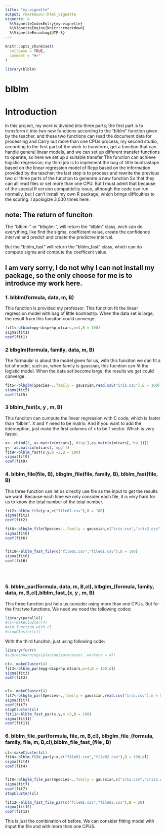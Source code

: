 ```yaml
---
title: "my-vignette"
output: rmarkdown::html_vignette
vignette: >
  %\VignetteIndexEntry{my-vignette}
  %\VignetteEngine{knitr::rmarkdown}
  %\VignetteEncoding{UTF-8}
---
```


```r
knitr::opts_chunk$set(
  collapse = TRUE,
  comment = "#>"
)
```

```r
library(blblm)
```
# blblm
# Introduction

In this project, my work is divided into three parts; the first part is to transform it into two new functions according to the "blblm" function given by the teacher, and these two functions can read the document data for processing and Carry out more than one CPUs process; my second studio, according to the first part of the work to transform, get a function that can handle general linear models, and we can set up different transfer functions to operate, so here we set up a suitable transfer The function can achieve logistic regression; my third job is to implement the bag of little bootrastape based on the linear regression model of Rcpp based on the information provided by the teacher; the last step is to process and rewrite the previous two or three parts of the function to generate a new function So that they can all read files or set more than one CPU. But I must admit that because of the special R version compatibility issue, although the code can run normally, but I can't install my own R package, which brings difficulties to the scoring. I apologize 3,000 times here.

## note: The return of funciton

The "blblm-" or "blbglm-", will return the "blblm" class, wich can do everything, like find the sigma, coefficient value, create the confidence interval and predict and create the predictve interval.

But the "blblm_fast" will return the “blblm_fast” class, which can do compute sigma and compute the coefficent value. 


## I am very sorry, I do not why I can not install my package, so the only choose for me is to introduce my work here.

### 1. blblm(formula, data, m, B)
This function is provided my professor. This function fit the linear regression model with bag of little bootrastrp. When the data set is large, the result from this funciton could converge. 

```r
fit1<-blblm(mpg~disp+hp,mtcars,m=4,B = 100)
sigma(fit1)
coef(fit1)
```

### 2 blbglm(formula, family, data, m, B)
The formaular is about the model given for us, with this funciton we can fit a lot of model, such as, when family is gaussian, this fucntion can fit the logistic model. When the data set become large, the results we get could converge. 

```r
fit5<-blbglm(Species~.,family = gaussian,read.csv("iris.csv"),B = 100)
sigma(fit5)
coef(fit5)
```

### 3 blblm_fast(x, y , m, B)
This funciton can cumpute the linear regression with C code, which is faster than "blblm". X and Y need to be matrix. And if you want to add the interception, just make the first columns of x to be 1 vector. Which is very faster.  

```r
x<- cbind(1, as.matrix(mtcars[,'disp'],as.matrix(mtcars[,'hp'])))
y<- as.matrix(mtcars[,'mpg'])
fit9<-blblm_fast(x,y,m =3,B = 100)
sigma(fit9)
coef(fit9)
```
### 4. blblm_file(file, B), blbglm_file(file, family, B), blblm_fast(file, B)

This three function can let us directly use file as the input to get the results we want. Because each time we only consider each file, it is very hard for us to know the total number of the total number. 

```r
fit2<-blblm_file(y~x,c("file01.csv"),B = 100)
sigma(fit2)
coef(fit2) 

fit6<-blbglm_file(Species~.,family = gaussian,c("iris.csv","iris2.csv"),B = 100)
sigma(fit6)
coef(fit6)


fit10<-blblm_fast_file(c("file01.csv","file01.csv"),B = 100)
sigma(fit6)
coef(fit6)


 
```

### 5. blblm_par(formula, data, m, B,cl), blbglm_(formula, family, data, m, B,cl),blblm_fast_(x, y , m, B)

This three function just help us consider using more than one CPUs. But for the first two functions. We need we need the following codes:

```r
library(parallel)
#cl<-makeCluster(4)
#aim function with cl 
#stopCluster(cl)
```
With the third funciton, just using following code:
```r
library(furrr)
#supressWarnings(plan(mutiprocessor, workers = 4))
```

```r
cl<- makeCluster(4)
fit3<-blblm_par(mpg~disp+hp,mtcars,m=4,B = 100,cl)
sigma(fit3)
coef(fit3)


cl<- makeCluster(4)
fit7<-blbglm_par(Species~.,family = gaussian,read.csv("iris.csv"),m = 5,B = 100,cl)
sigma(fit7)
coef(fit7)
stopCluster(cl)
fit11<-blblm_fast_par(x,y,m =3,B = 100)
sigma(fit11)
coef(fit11)

```
### 6. blblm_file_par(formula, file, m, B,cl), blbglm_file_(formula, family, file, m, B,cl),blblm_file_fast_(file , B)


```r
cl<-makeCluster(cl)
fit4<-blblm_file_par(y~x,c("file01.csv","file02.csv"),B = 100,cl)
sigma(fit4)
coef(fit4)


fit8<-blbglm_file_par(Species~.,family = gaussian,c("iris.csv","iris2.csv"),B = 100,cl)
sigma(fit7)
coef(fit7)
stopCluster(cl)

fit12<-blblm_fast_file_par(c("file01.csv","file02.csv"),B = 20)
sigma(fit12)
coef(fit12)
```
This is just the combination of before. We can consider fitting model with imput the file and with more than one CPUS.


